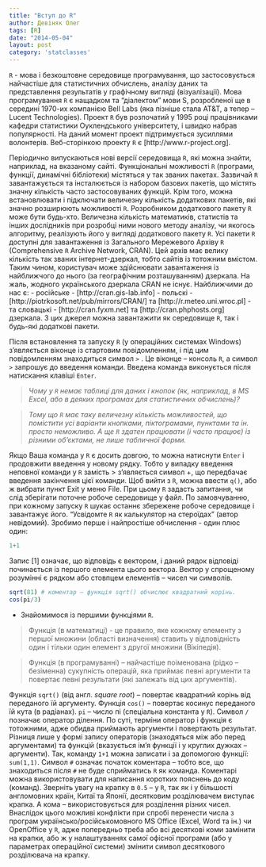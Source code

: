 ```yaml
---
title: "Вступ до R"
author: Девіняк Олег
tags: [R]
date: "2014-05-04"
layout: post
category: 'statclasses'
--- 
```


`R` - мова і безкоштовне середовище програмування, що застосовується найчастіше для статистичних обчислень, аналізу даних та представлення результатів у графічному вигляді (візуалізації). Мова програмування `R` є нащадком та "діалектом" мови S, розробленої ще в середині 1970-их компанією Bell Labs (яка пізніше стала AT&T, а тепер – Lucent Technologies). Проект `R` був розпочатий у 1995 році працівниками кафедри статистики Оуклендського університету, і швидко набрав популярності. На даний момент проект підтримується зусиллями волонтерів. Веб-сторінкою проекту `R` є [http://www.r-project.org].

Періодично випускаються нові версії середовища `R`, які можна знайти, наприклад, на вказаному сайті. Функціональні можливості `R` (програми, функції, динамічні бібліотеки) містяться у так званих пакетах. Зазвичай `R` завантажується та інсталюється із набором базових пакетів, що містять значну кількість часто застосовуваних функцій. Крім того, можна встановлювати і підключати величезну кількість додаткових пакетів, які значно розширюють можливості `R`. Розробником додаткового пакету `R` може бути будь-хто. Величезна кількість математиків, статистів та інших дослідників при розробці ними нового методу аналізу, чи якогось алгоритму, реалізують його у вигляді додаткового пакету `R`. Усі пакети `R` доступні для завантаження із Загального Мережевого Архіву `R` (Comprehensive `R` Archive Network, CRAN). Цей архів має велику кількість так званих інтернет-дзеркал, тобто сайтів із тотожним вмістом. Таким чином, користувач може здійснювати завантаження із найближчого до нього (за географічним розташуванням) дзеркала. На жаль, жодного українського дзеркала CRAN не існує. Найближчими до нас є:
- російське - [http://cran.gis-lab.info]
- польскі - [http://piotrkosoft.net/pub/mirrors/CRAN/] та [http://r.meteo.uni.wroc.pl]
- та словацькі - [http://cran.fyxm.net] та [http://cran.phphosts.org]
дзеркала.
З цих джерел можна завантажити як середовище `R`, так і будь-які додаткові пакети.

Після встановлення та запуску `R` (у операційних системах Windows) з’являється віконце із стартовим повідомленням, і під цим повідомленням знаходиться символ `>` . Це віконце – консоль `R`, а символ `>` запрошує до введення команди. Введена команда виконується після натискання клавіші `Enter`. 

>*Чому у `R` немає таблиці для даних і кнопок (як, наприклад, в MS Excel, або в деяких програмах для статистичних обчислень)?*

>*Тому що `R` має таку величезну кількість можливостей, що помістити усі варіанти кнопками, піктограмами, пунктами та ін. просто неможливо. А ще `R` здатен працювати (і часто працює) із різними об’єктами, не лише табличної форми.*

Якщо Ваша команда у `R` є досить довгою, то можна натиснути `Enter` і продовжити введення у новому рядку. Тобто у випадку  введення неповної команди у `R` замість > з’являється символ +, що передбачає введення закінчення цієї команди. 
Щоб вийти з `R`, можна ввести `q()`, або ж вибрати пункт Exit у меню File. При цьому `R` задасть запитання, чи слід зберігати поточне робоче середовище у файл. По замовчуванню, при кожному запуску `R` шукає останнє збережене робоче середовище і завантажує його.
"Усвідомте `R` як калькулятор на стероїдах" (автор невідомий).
Зробимо перше і найпростіше обчислення - один плюс один:
```r
1+1
```
Запис \[1\] означає, що відповідь є вектором, і даний рядок відповіді починається із першого елемента цього вектора. Вектор у спрощеному розумінні є рядком або стовпцем елементів – чисел чи символів.
```r
sqrt(81) # коментар – функція sqrt() обчислює квадратний корінь.
cos(pi/3)
```
- Знайомимося із першими функціями `R`.

> Функція (в математиці) - це правило, яке кожному елементу з першої множини (області визначення) ставить у відповідність один і тільки один елемент з другої множини (Вікіпедія).

> Функція (в програмуванні) – найчастіше поіменована (рідко – безіменна) сукупність операцій, яка приймає певні аргументи та повертає певні результати (які залежать від цих аргументів).

Функція `sqrt()` (від англ. *square root*) – повертає квадратний корінь від переданого їй аргументу. Функція `cos()` – повертає косинус переданого їй кута (в радіанах). `pi` – число пі (спеціальна константа у `R`). Символ `/` позначає оператор ділення. 
По суті, терміни оператор і функція є тотожними, адже обидва приймають аргументи і повертають результат. Різниця лише у формі запису операторів (знаходяться між або перед аргументами) та функцій (вказується ім’я функції і у круглих дужках – аргументи). Так, команду `1+1` можна записати і за допомогою функції: `sum(1,1)`.
Символ `#` означає початок коментара – тобто все, що знаходиться після `#` не буде сприйматись `R` як команда. Коментарі можна використовувати для написання коротких пояснень до коду (команд).
Зверніть увагу на крапку в `0.5` – у `R`, так як і у більшості англомовних країн, Китаї та Японії, десятковим розділювачем виступає крапка. А кома – використовується для розділення різних чисел. Внаслідок цього можливі конфлікти при спробі перенести числа з програм українсько/російськомовного MS Office (Excel, Word та ін.) чи OpenOffice у `R`, адже попередньо треба або всі десяткові коми замінити на крапки, або ж у налаштуваннях самої офісної програми (або у параметрах операційної системи) змінити символ десяткового розділювача на крапку.
